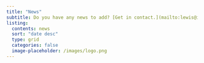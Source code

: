 ```yaml
---
title: "News"
subtitle: Do you have any news to add? [Get in contact.](mailto:lewis@ifcrs.org)
listing:
  contents: news
  sort: "date desc"
  type: grid
  categories: false
  image-placeholder: /images/logo.png
---
```

